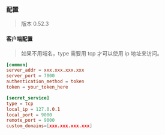 ### 配置

> 版本 0.52.3

#### 客户端配置

> 如果不用域名，type 需要用 tcp 才可以使用 ip 地址来访问。

```toml
[common]
server_addr = xxx.xxx.xxx.xxx
server_port = 7000
authentication_method = token
token = your_token_here

[secret_service]
type = tcp
local_ip = 127.0.0.1
local_port = 9000
remote_port = 9000
custom_domains=[xxx.xxx.xxx.xxx]
```
